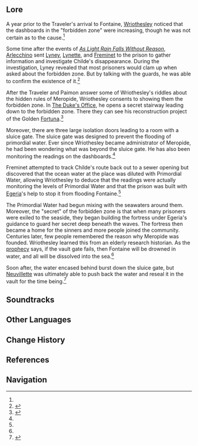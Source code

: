 {{Location Infobox
|image        = Forbidden Zone.png
|type         = Point of Interest
|type2        = Instance
|region       = Fontaine
|quest        = Secret Keepers and Forbidden Zones
|area         = Liffey Region
|subarea      = Fortress of Meropide
}}
{{Location Intro|The '''Forbidden Zone'''|description=It is a secretive area of the Fortress of Meropide. It is built over [[Primordial Water]] and has a sluice gate designed to prevent the Primordial Water from flooding Fontaine. There is also a large ship in this area that [[Wriothesley]] has been secretly building.}}

==Lore==
A year prior to the Traveler's arrival to Fontaine, [[Wriothesley]] noticed that the dashboards in the "forbidden zone" were increasing, though he was not certain as to the cause.<ref name='skfz' />

Some time after the events of ''[[As Light Rain Falls Without Reason]]'', [[Arlecchino]] sent [[Lyney]], [[Lynette]], and [[Freminet]] to the prison to gather information and investigate Childe's disappearance. During the investigation, Lyney revealed that most prisoners would clam up when asked about the forbidden zone. But by talking with the guards, he was able to confirm the existence of it.<ref>{{Ref/Quest|Fortress of Meropide (Quest)}}</ref>

After the Traveler and Paimon answer some of Wriothesley's riddles about the hidden rules of Meropide, Wriothesley consents to showing them the forbidden zone. In [[The Duke's Office]], he opens a secret stairway leading down to the forbidden zone. There they can see his reconstruction project of the Golden [[Fortuna]].<ref name='skfz'>{{Ref/Quest|Secret Keepers and Forbidden Zones}}</ref>

Moreover, there are three large isolation doors leading to a room with a sluice gate. The sluice gate was designed to prevent the flooding of primordial water. Ever since Wriothesley became administrator of Meropide, he had been wondering what was beyond the sluice gate. He has also been monitoring the readings on the dashboards.<ref name='skfz' />

Freminet attempted to track Childe's route back out to a sewer opening but discovered that the ocean water at the place was diluted with Primordial Water, allowing Wriothesley to deduce that the readings were actually monitoring the levels of Primordial Water and that the prison was built with [[Egeria]]'s help to stop it from flooding Fontaine.<ref name='skfz' /> 

The Primordial Water had begun mixing with the seawaters around them. Moreover, the "secret" of the forbidden zone is that when many prisoners were exiled to the seaside, they began building the fortress under Egeria's guidance to guard her secret deep beneath the waves. The fortress then became a home for the sinners and more people joined the community. Centuries later, few people remembered the reason why Meropide was founded. Wriothesley learned this from an elderly research historian. As the [[prophecy]] says, if the vault gate fails, then Fontaine will be drowned in water, and all will be dissolved into the sea.<ref name='skfz' /> 

Soon after, the water encased behind burst down the sluice gate, but [[Neuvillette]] was ultimately able to push back the water and reseal it in the vault for the time being.<ref>{{Ref/Quest|Calamitous Tread}}</ref>

==Soundtracks==
{{Soundtracks by Category Table|type=location}}

==Other Languages==
{{Other Languages|default_hidden=1
|en      = Forbidden Zone<!--capitalized-->
|zhs     = 禁区
|zhs_rm  = Jìnqū
|zht     = 禁區
|zht_rm  = Jìnqū
|ja      = 禁域
|ja_rm   = Kin'iki
|ko      = 금지 구역
|es      = Área Prohibida<!--capitalized-->
|fr      = Zone interdite
|ru      = Запретная зона
|th      = เขตหวงห้าม
|th_rm   = 
|vi      = Khu Vực Cấm
|de      = Verbotene Zone
|id      = Zona Terlarang
|pt      = Zona Proibida<!--capitalized-->
|tr      = Yasak Bölge<!--capitalized-->
|it      = Area proibita
}}

==Change History==
{{Change History|4.1}}

==References==
{{Reflist}}

==Navigation==
{{PoI Navbox|Fontaine}}